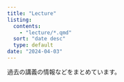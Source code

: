 ```yaml
---
title: "Lecture"
listing: 
  contents: 
    - "lecture/*.qmd"
  sort: "date desc"
  type: default
date: "2024-04-03"
---
```


過去の講義の情報などをまとめています。

